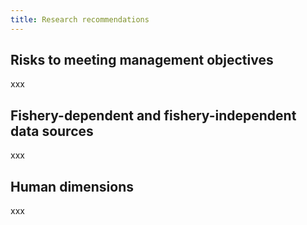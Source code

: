 ```yaml
---
title: Research recommendations
---
```


## Risks to meeting management objectives

xxx

## Fishery-dependent and fishery-independent data sources

xxx

## Human dimensions

xxx